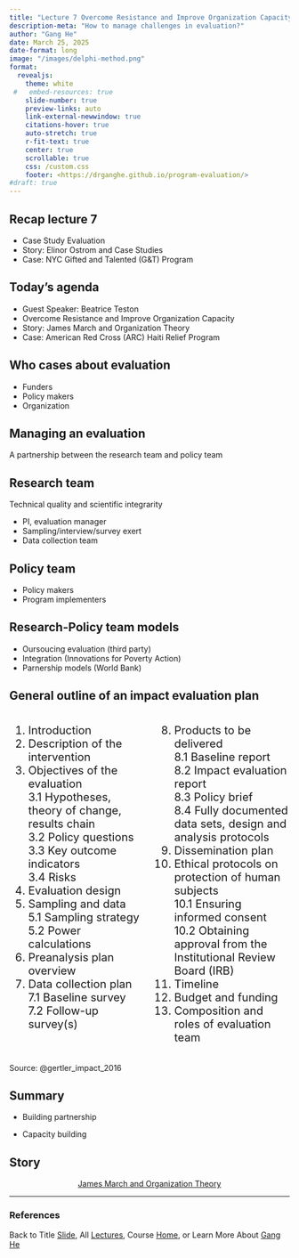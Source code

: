 ```yaml
---
title: "Lecture 7 Overcome Resistance and Improve Organization Capacity"
description-meta: "How to manage challenges in evaluation?"
author: "Gang He"
date: March 25, 2025
date-format: long
image: "/images/delphi-method.png"
format:
  revealjs:
    theme: white
 #   embed-resources: true
    slide-number: true
    preview-links: auto
    link-external-newwindow: true
    citations-hover: true
    auto-stretch: true
    r-fit-text: true
    center: true
    scrollable: true
    css: /custom.css
    footer: <https://drganghe.github.io/program-evaluation/>
#draft: true
---
```


## Recap lecture 7

- Case Study Evaluation
- Story: Elinor Ostrom and Case Studies
- Case: NYC Gifted and Talented (G&T) Program


## Today's agenda

- Guest Speaker: Beatrice Teston
- Overcome Resistance and Improve Organization Capacity
- Story: James March and Organization Theory
- Case: American Red Cross (ARC) Haiti Relief Program


## Who cases about evaluation

- Funders
- Policy makers
- Organization 


## Managing an evaluation

A partnership between the research team and policy team 


## Research team

Technical quality and scientific integrarity

- PI, evaluation manager
- Sampling/interview/survey exert
- Data collection team


## Policy team

- Policy makers
- Program implementers


## Research-Policy team models

- Oursoucing evaluation (third party)
- Integration (Innovations for Poverty Action)
- Parnership models (World Bank)


## General outline of an impact evaluation plan

:::columns

::: {.column width="50%"}

:::{style="font-size: 20px;"}
1. Introduction
2. Description of the intervention
3. Objectives of the evaluation   
  3.1 Hypotheses, theory of change, results chain  
  3.2 Policy questions  
  3.3 Key outcome indicators  
  3.4 Risks  
4. Evaluation design
5. Sampling and data  
  5.1 Sampling strategy  
  5.2 Power calculations  
6. Preanalysis plan overview
7. Data collection plan  
  7.1 Baseline survey  
  7.2 Follow-up survey(s) 
:::

:::

::: {.column width="50%"}

:::{style="font-size: 20px;"}
8. Products to be delivered  
  8.1 Baseline report  
  8.2 Impact evaluation report  
  8.3 Policy brief  
  8.4 Fully documented data sets, design and analysis protocols  
9. Dissemination plan
10. Ethical protocols on protection of human subjects  
  10.1 Ensuring informed consent  
  10.2 Obtaining approval from the Institutional Review Board (IRB)  
11. Timeline
12. Budget and funding
13. Composition and roles of evaluation team
:::

:::

:::

:::footer
Source: @gertler_impact_2016
:::

## Summary

- Building partnership

- Capacity building


## Story

:::{style="text-align:center;"}
[James March and Organization Theory](/stories/james-march-and-organization-theory.qmd)
:::


------

### References

::: {#refs}
:::

::: footer
Back to Title [Slide](lecture8.qmd), All [Lectures](schedule.qmd), Course [Home](https://drganghe.github.io/program-evaluation/), or Learn More About [Gang He](https://drganghe.github.io)
:::
